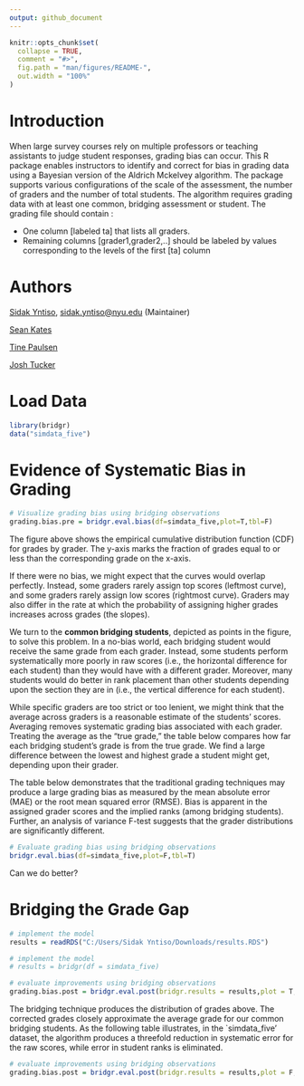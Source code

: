 ```yaml
---
output: github_document
---
```


<!-- README.md is generated from README.Rmd. Please edit that file -->

```r
knitr::opts_chunk$set(
  collapse = TRUE,
  comment = "#>",
  fig.path = "man/figures/README-",
  out.width = "100%"
)
```


# Introduction

When large survey courses rely on multiple professors or teaching assistants to judge student responses, grading bias can occur. This R package enables instructors to identify and correct for bias in grading data using a Bayesian version of the Aldrich Mckelvey algorithm. The package supports various configurations of the scale of the assessment, the number of graders and the number of total students. The algorithm requires grading data with at least one common, bridging assessment or student. The grading file should contain :

  - One column [labeled ta] that lists all graders. 
  - Remaining columns [grader1,grader2,..] should be labeled by values corresponding to the levels of the first [ta] column

# Authors


[Sidak Yntiso](https://sidakyntiso.github.io/), [sidak.yntiso@nyu.edu](sidak.yntiso@nyu.edu) (Maintainer)

[Sean Kates](https://wp.nyu.edu/seankates/) 

[Tine Paulsen](https://www.tinepaulsen.com) 



[Josh Tucker](https://wp.nyu.edu/fas-joshuatucker/) 

# Load Data

```r
library(bridgr)
data("simdata_five")
```


# Evidence of Systematic Bias in Grading

```r
# Visualize grading bias using bridging observations
grading.bias.pre = bridgr.eval.bias(df=simdata_five,plot=T,tbl=F)
```



The figure above shows the empirical cumulative distribution function (CDF) for grades by grader. The y-axis marks the fraction of grades equal to or less than the corresponding grade on the x-axis. 

If there were no bias, we might expect that the curves would overlap perfectly. Instead, some graders rarely assign top scores (leftmost curve), and some graders rarely assign low scores (rightmost curve). Graders may also differ in the rate at which the probability of assigning higher grades increases across grades (the slopes). 

We turn to the **common bridging students**, depicted as points in the figure, to solve this problem. In a no-bias world, each bridging student would receive the same grade from each grader. Instead, some students perform systematically more poorly in raw scores (i.e., the horizontal difference for each student) than they would have with a different grader. Moreover, many students would do better in rank placement than other students depending upon the section they are in (i.e., the vertical difference for each student). 

While specific graders are too strict or too lenient, we might think that the average across graders is a reasonable estimate of the students' scores. Averaging removes systematic grading bias associated with each grader. Treating the average as the "true grade," the table below compares how far each bridging student's grade is from the true grade. We find a large difference between the lowest and highest grade a student might get, depending upon their grader. 


The table below demonstrates that the traditional grading techniques may produce a large grading bias as measured by the mean absolute error (MAE) or the root mean squared error (RMSE). Bias is apparent in the assigned grader scores and the implied ranks (among bridging students). Further, an analysis of variance F-test suggests that the grader distributions are significantly different. 


```r
# Evaluate grading bias using bridging observations
bridgr.eval.bias(df=simdata_five,plot=F,tbl=T)
```

Can we do better? 

# Bridging the Grade Gap

```r
# implement the model
results = readRDS("C:/Users/Sidak Yntiso/Downloads/results.RDS")
```
  

```r
# implement the model
# results = bridgr(df = simdata_five)

# evaluate improvements using bridging observations
grading.bias.post = bridgr.eval.post(bridgr.results = results,plot = T, tbl = F)
```

The bridging technique produces the distribution of grades above. The corrected grades closely approximate the average grade for our common bridging students. As the following table illustrates, in the `simdata_five' dataset, the algorithm produces a threefold reduction in systematic error for the raw scores, while error in student ranks is eliminated.

```r
# evaluate improvements using bridging observations
grading.bias.post = bridgr.eval.post(bridgr.results = results,plot = F, tbl = T)
```
